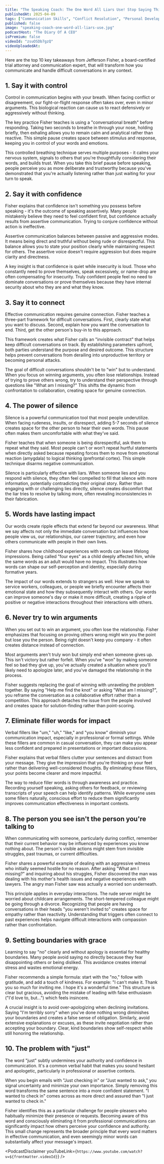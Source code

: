 ```yaml
---
title: "The Speaking Coach: The One Word All Liars Use! Stop Saying This Word, It's Making You Sound Weak!"
publishedAt: 2025-04-09
tags: ["Communication Skills", "Conflict Resolution", "Personal Development"]
published: false
image: "speaking-coach-one-word-all-liars-use.jpg"
podcastHost: "The Diary Of A CEO"
isPremium: false
videoId: "zsuOSDb7gzQ"
videoUploadedAt: 
---
```



<PodcastSummaryPageLayout frontmatter={frontmatter}>
Here are the top 10 key takeaways from Jefferson Fisher, a board-certified trial attorney and communication expert, that will transform how you communicate and handle difficult conversations in any context.

## 1. Say it with control
Control in communication begins with your breath. When facing conflict or disagreement, our fight-or-flight response often takes over, even in minor arguments. This biological reaction can cause us to react defensively or aggressively without thinking.

The key practice Fisher teaches is using a "conversational breath" before responding. Taking two seconds to breathe in through your nose, holding briefly, then exhaling allows you to remain calm and analytical rather than reactive. This simple pause creates space between stimulus and response, keeping you in control of your words and emotions.

This controlled breathing technique serves multiple purposes - it calms your nervous system, signals to others that you're thoughtfully considering their words, and builds trust. When you take this brief pause before speaking, people perceive you as more deliberate and trustworthy because you've demonstrated that you're actually listening rather than just waiting for your turn to speak.

## 2. Say it with confidence
Fisher explains that confidence isn't something you possess before speaking - it's the outcome of speaking assertively. Many people mistakenly believe they need to feel confident first, but confidence actually results from assertive communication. Trying to conjure confidence without action is ineffective.

Assertive communication balances between passive and aggressive modes. It means being direct and truthful without being rude or disrespectful. This balance allows you to state your position clearly while maintaining respect for others. The assertive voice doesn't require aggression but does require clarity and directness.

A key insight is that confidence is quiet while insecurity is loud. Those who constantly need to prove themselves, speak excessively, or name-drop are often compensating for insecurity. Truly confident people feel no need to dominate conversations or prove themselves because they have internal security about who they are and what they know.

## 3. Say it to connect
Effective communication requires genuine connection. Fisher teaches a three-part framework for difficult conversations. First, clearly state what you want to discuss. Second, explain how you want the conversation to end. Third, get the other person's buy-in to this approach.

This framework creates what Fisher calls an "invisible contract" that helps keep difficult conversations on track. By establishing parameters upfront, both parties understand the purpose and desired outcome. This structure helps prevent conversations from derailing into unproductive territory or becoming personal attacks.

The goal of difficult conversations shouldn't be to "win" but to understand. When you focus on winning arguments, you often lose relationships. Instead of trying to prove others wrong, try to understand their perspective through questions like "What am I missing?" This shifts the dynamic from confrontation to collaboration, creating space for genuine connection.

## 4. The power of silence
Silence is a powerful communication tool that most people underutilize. When facing rudeness, insults, or disrespect, adding 5-7 seconds of silence creates space for the other person to hear their own words. This pause often makes them uncomfortable with what they've said.

Fisher teaches that when someone is being disrespectful, ask them to repeat what they said. Most people can't or won't repeat hurtful statements when directly asked because repeating forces them to move from emotional reaction (amygdala) to logical thinking (prefrontal cortex). This simple technique disarms negative communication.

Silence is particularly effective with liars. When someone lies and you respond with silence, they often feel compelled to fill that silence with more information, potentially contradicting their original story. Rather than engaging with or challenging lies directly, silence creates discomfort that the liar tries to resolve by talking more, often revealing inconsistencies in their fabrication.

## 5. Words have lasting impact
Our words create ripple effects that extend far beyond our awareness. What we say affects not only the immediate conversation but influences how people view us, our relationships, our career trajectory, and even how others communicate with people in their own lives.

Fisher shares how childhood experiences with words can leave lifelong impressions. Being called "four eyes" as a child deeply affected him, while the same words as an adult would have no impact. This illustrates how words can shape our self-perception and identity, especially during formative years.

The impact of our words extends to strangers as well. How we speak to service workers, colleagues, or people we briefly encounter affects their emotional state and how they subsequently interact with others. Our words can improve someone's day or make it more difficult, creating a ripple of positive or negative interactions throughout their interactions with others.

## 6. Never try to win arguments
When you set out to win an argument, you often lose the relationship. Fisher emphasizes that focusing on proving others wrong might win you the point but lose you the person. Being right doesn't keep you company - it often creates distance instead of connection.

Most arguments aren't truly won but simply end when someone gives up. This isn't victory but rather forfeit. When you've "won" by making someone feel so bad they give up, you've actually created a situation where you'll likely need to apologize later, and you've damaged the relationship in the process.

Fisher suggests replacing the goal of winning with unraveling the problem together. By saying "Help me find the knot" or asking "What am I missing?", you reframe the conversation as a collaborative effort rather than a competition. This approach detaches the issue from the people involved and creates space for solution-finding rather than point-scoring.

## 7. Eliminate filler words for impact
Verbal fillers like "um," "uh," "like," and "you know" diminish your communication impact, especially in professional or formal settings. While these fillers are common in casual conversation, they can make you appear less confident and prepared in presentations or important discussions.

Fisher explains that verbal fillers clutter your sentences and distract from your message. They give the impression that you're thinking on your feet rather than delivering well-considered thoughts. By eliminating these fillers, your points become clearer and more impactful.

The way to reduce filler words is through awareness and practice. Recording yourself speaking, asking others for feedback, or reviewing transcripts of your speech can help identify patterns. While everyone uses some fillers naturally, conscious effort to reduce them significantly improves communication effectiveness in important contexts.

## 8. The person you see isn't the person you're talking to
When communicating with someone, particularly during conflict, remember that their current behavior may be influenced by experiences you know nothing about. The person's visible actions might stem from invisible struggles, past traumas, or current difficulties.

Fisher shares a powerful example of dealing with an aggressive witness who initially seemed hostile for no reason. After asking "What am I missing?" and inquiring about his struggles, Fisher discovered the man was dealing with his mother's health issues and negative experiences with lawyers. The angry man Fisher saw was actually a worried son underneath.

This principle applies in everyday interactions. The rude server might be worried about childcare arrangements. The short-tempered colleague might be going through a divorce. Recognizing that people are having conversations in their heads "you weren't invited to" creates space for empathy rather than reactivity. Understanding that triggers often connect to past experiences helps navigate difficult interactions with compassion rather than confrontation.

## 9. Setting boundaries with grace
Learning to say "no" clearly and without apology is essential for healthy boundaries. Many people avoid saying no directly because they fear disappointing others or being disliked. This avoidance creates internal stress and wastes emotional energy.

Fisher recommends a simple formula: start with the "no," follow with gratitude, and add a touch of kindness. For example: "I can't make it. Thank you so much for inviting me. I hope it's a wonderful time." This structure is clear but gracious, avoiding the mistake of leading with false enthusiasm ("I'd love to, but...") which feels insincere.

A crucial insight is to avoid over-apologizing when declining invitations. Saying "I'm terribly sorry" when you've done nothing wrong diminishes your boundaries and creates a false sense of obligation. Similarly, avoid extensive explanations or excuses, as these invite negotiation rather than accepting your boundary. Clear, kind boundaries show self-respect while still honoring the relationship.

## 10. The problem with "just"
The word "just" subtly undermines your authority and confidence in communication. It's a common verbal habit that makes you sound hesitant and apologetic, particularly in professional or assertive contexts.

When you begin emails with "Just checking in" or "Just wanted to ask," you signal uncertainty and minimize your own importance. Simply removing this word transforms the same sentence into a more confident statement. "I wanted to check in" comes across as more direct and assured than "I just wanted to check in."

Fisher identifies this as a particular challenge for people-pleasers who habitually minimize their presence or requests. Becoming aware of this word and consciously eliminating it from professional communications can significantly impact how others perceive your confidence and authority. This small change represents the broader principle that every word matters in effective communication, and even seemingly minor words can substantially affect your message's impact.

<PodcastDisclaimer youTubeLink={`https://www.youtube.com/watch?v=${frontmatter.videoId}`} />

</PodcastSummaryPageLayout>
